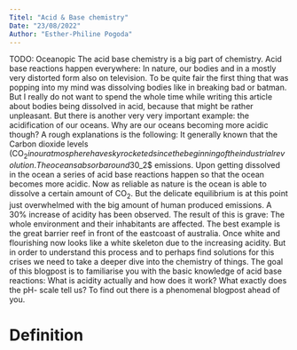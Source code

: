 ```yaml
---
Titel: "Acid & Base chemistry"
Date: "23/08/2022"
Author: "Esther-Philine Pogoda"
---
```

TODO: Oceanopic
The acid base chemistry is a big part of chemistry. Acid base reactions happen everywhere: In nature, our bodies and in a mostly very distorted form also on television.
To be quite fair the first thing that was popping into my mind was dissolving bodies like in breaking bad or batman. But I really do not want to spend the whole time while writing this article 
about bodies being dissolved in acid, because that might be rather unpleasant.
But there is another very very important example: the acidification of our oceans. Why are our oceans becoming more acidic though? A rough explanations is the following: It generally known that the Carbon dioxide levels (CO$_2%)
in our atmosphere have skyrocketed since the beginning of the industrial revolution. The oceans absorb around 30% of the CO$_2$ emissions. Upon getting dissolved in the ocean a series of acid base reactions happen so that the ocean becomes more acidic.
Now as reliable as nature is the ocean is able to dissolve a certain amount of CO$_2$. But the delicate equilibrium is at this point just overwhelmed with the big amount of human produced emissions. A 30% increase of acidity has been observed. The result of this 
is grave: The whole environment and their inhabitants are affected. The best example is the great barrier reef in front of the eastcoast of australia. Once white and flourishing now looks like a white skeleton due to the increasing acidity.
But in order to understand this process and to perhaps find solutions for this crises we need to take a deeper dive into the chemistry of things. 
The goal of this blogpost is to familiarise you with the basic knowledge of acid base reactions: What is acidity actually and how does it work?
What exactly does the pH- scale tell us? To find out there is a phenomenal blogpost ahead of you. 


# Definition




